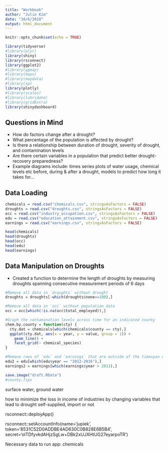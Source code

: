 ```yaml
---
title: "Workbook"
author: "Julie Kim"
date: "10/6/2018"
output: html_document
---
```


```r
knitr::opts_chunk$set(echo = TRUE)
```

```r
library(tidyverse)
#library(plyr)
library(shiny)
library(rsconnect)
library(ggplot2)
#library(ggmap)
#library(maps)
#library(mapdata)
#library(sp)
library(plotly)
#library(scales)
#library(lubridate)
#library(gridExtra)
library(shinydashboard)
```

Questions in Mind
---
+ How do factors change after a drought?
+ What percentage of the population is affected by drought? 
+ Is there a relationship between duration of drought, severity of drought, and contamination levels 
+ Are there certain variables in a population that predict better drought-recovery preparedness? 
+ Example diagrams include: times series plots of water usage, chemical levels etc before, during & after a drought, models to predict how long it takes for... 

Data Loading
---
```r
chemicals = read.csv("chemicals.csv", stringsAsFactors = FALSE)
droughts = read.csv("droughts.csv", stringsAsFactors = FALSE)
occ = read.csv("industry_occupation.csv", stringsAsFactors = FALSE)
edu = read.csv("education_attainment.csv", stringsAsFactors = FALSE)
earnings = read.csv("earnings.csv", stringsAsFactors = FALSE)

head(chemicals)
head(droughts)
head(occ)
head(edu)
head(earnings)
```

Data Manipulation on Droughts
---
+ Created a function to determine the length of droughts by measuring droughts spanning consecutive measurement periods of 6 days
```r
#Remove all data in `droughts` without drought
droughts = droughts[-which(droughts$none==100),]

#Remove all data in `occ` without population data
occ = occ[which(!is.na(occ$total_employed)),]

#Graph the contamination levels across time for an indicated county 
chem.by.county = function(cty) {
  cty.dat = chemicals[which(chemicals$county == cty),]
  ggplot(cty.dat, aes(x = year, y = value, group = 1)) + 
    geom_line() +
    facet_grid(~ chemical_species)
}

#Remove rows of `edu` and `earnings` that are outside of the timespan of 2012-2016
edu2 = edu[which(edu$year == "2012-2016"),]
earnings2 = earnings[which(earnings$year > 2011),]

```

```r
save.image("draft.RData")
#county.fips
```

surface water, ground water

how to minimize the loss in income of industries by changing variables that lead to drought 
self-supplied, import or not

rsconnect::deployApp()

rsconnect::setAccountInfo(name='jupiek',
			  token='8531C52D0ADDBE4AD630C0B828E6B5B4',
			  secret='olTDfyvkdAHjzSgLw+DBk2xUJXHtUG27eyarpoTR')
			  
Necessary data to run app:
chemicals